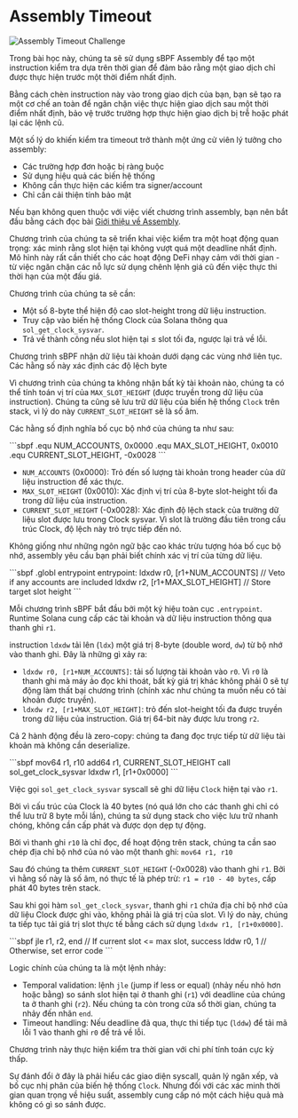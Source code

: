 
# Assembly Timeout

![Assembly Timeout Challenge](/graphics/challenge-banners/assembly-timeout.png)


Trong bài học này, chúng ta sẽ sử dụng sBPF Assembly để tạo một instruction kiểm tra dựa trên thời gian để đảm bảo rằng một giao dịch chỉ được thực hiện trước một thời điểm nhất định. 

Bằng cách chèn instruction này vào trong giao dịch của bạn, bạn sẽ tạo ra một cơ chế an toàn để ngăn chặn việc thực hiện giao dịch sau một thời điểm nhất định, bảo vệ trước trường hợp thực hiện giao dịch bị trễ hoặc phát lại các lệnh cũ.

Một số lý do khiến kiểm tra timeout trở thành một ứng cử viên lý tưởng cho assembly:
- Các trường hợp đơn hoặc bị ràng buộc
- Sử dụng hiệu quả các biến hệ thống
- Không cần thực hiện các kiểm tra signer/account
- Chỉ cần cải thiện tính bảo mật

Nếu bạn không quen thuộc với việc viết chương trình assembly, bạn nên bắt đầu bằng cách đọc bài [Giới thiệu về Assembly](/vi/courses/introduction-to-assembly).

<ArticleSection name="Thiết kế chương trình" id="program-design" level="h2" />

Chương trình của chúng ta sẽ triển khai việc kiểm tra một hoạt động quan trọng: xác minh rằng slot hiện tại không vượt quá một deadline nhất định. Mô hình này rất cần thiết cho các hoạt động DeFi nhạy cảm với thời gian - từ việc ngăn chặn các nỗ lực sử dụng chênh lệnh giá cũ đến việc thực thi thời hạn của một đấu giá.

Chương trình của chúng ta sẽ cần:
- Một số 8-byte thể hiện độ cao slot-height trong dữ liệu instruction.
- Truy cập vào biến hệ thống Clock của Solana thông qua `sol_get_clock_sysvar`.
- Trả về thành công nếu slot hiện tại ≤ slot tối đa, ngược lại trả về lỗi.

<ArticleSection name="Độ lệch bộ nhớ" id="memory-offsets" level="h2" />

Chương trình sBPF nhận dữ liệu tài khoản dưới dạng các vùng nhớ liên tục. Các hằng số này xác định các độ lệch byte

Vì chương trình của chúng ta không nhận bất kỳ tài khoản nào, chúng ta có thể tính toán vị trí của `MAX_SLOT_HEIGHT` (được truyền trong dữ liệu của instruction). Chúng ta cũng sẽ lưu trữ dữ liệu của biến hệ thống `Clock` trên stack, vì lý do này `CURRENT_SLOT_HEIGHT` sẽ là số âm.

Các hằng số định nghĩa bố cục bộ nhớ của chúng ta như sau: 

<Codeblock lang="sbpf">
```sbpf
.equ NUM_ACCOUNTS, 0x0000
.equ MAX_SLOT_HEIGHT, 0x0010
.equ CURRENT_SLOT_HEIGHT, -0x0028
```
</Codeblock>

- `NUM_ACCOUNTS` (0x0000): Trỏ đến số lượng tài khoản trong header của dữ liệu instruction để xác thực.
- `MAX_SLOT_HEIGHT` (0x0010): Xác định vị trí của 8-byte slot-height tối đa trong dữ liệu của instruction.
- `CURRENT_SLOT_HEIGHT` (-0x0028): Xác định độ lệch stack của trường dữ liệu slot được lưu trong Clock sysvar. Vì slot là trường đầu tiên trong cấu trúc Clock, độ lệch này trỏ trực tiếp đến nó.

Không giống như những ngôn ngữ bậc cao khác trừu tượng hóa bố cục bộ nhớ, assembly yêu cầu bạn phải biết chính xác vị trí của từng dữ liệu. 

<ArticleSection name="Điểm đầu vào và Xác thực ban đầu" id="entrypoint-and-validations" level="h2" />

<Codeblock lang="sbpf">
```sbpf
.globl entrypoint
entrypoint:
  ldxdw r0, [r1+NUM_ACCOUNTS]       // Veto if any accounts are included
  ldxdw r2, [r1+MAX_SLOT_HEIGHT]    // Store target slot height
```
</Codeblock>

Mỗi chương trình sBPF bắt đầu bởi một ký hiệu toàn cục `.entrypoint`. Runtime Solana cung cấp các tài khoản và dữ liệu instruction thông qua thanh ghi `r1`.

instruction `ldxdw` tải lên (`ldx`) một giá trị 8-byte (double word, `dw`) từ bộ nhớ vào thanh ghi. Đây là những gì xảy ra:
- `ldxdw r0, [r1+NUM_ACCOUNTS]`: tải số lượng tài khoản vào `r0`. Vì `r0` là thanh ghi mà máy ảo đọc khi thoát, bất kỳ giá trị khác không phải 0 sẽ tự động làm thất bại chương trình (chính xác như chúng ta muốn nếu có tài khoản được truyền).
- `ldxdw r2, [r1+MAX_SLOT_HEIGHT]`: trỏ đến slot-height tối đa được truyền trong dữ liệu của instruction. Giá trị 64-bit này được lưu trong `r2`.

Cả 2 hành động đều là zero-copy: chúng ta đang đọc trực tiếp từ dữ liệu tài khoản mà không cần deserialize.

<ArticleSection name="Clock Sysvar" id="the-clock-sysvar" level="h2" />

<Codeblock lang="sbpf">
```sbpf
mov64 r1, r10
add64 r1, CURRENT_SLOT_HEIGHT
call sol_get_clock_sysvar
ldxdw r1, [r1+0x0000]
```
</Codeblock>

Việc gọi `sol_get_clock_sysvar` syscall sẽ ghi dữ liệu `Clock` hiện tại vào `r1`.

Bởi vì cấu trúc của Clock là 40 bytes (nó quá lớn cho các thanh ghi chỉ có thể lưu trữ 8 byte mỗi lần), chúng ta sử dụng stack cho việc lưu trữ nhanh chóng, không cần cấp phát và được dọn dẹp tự động.

Bởi vì thanh ghi `r10` là chỉ đọc, để hoạt động trên stack, chúng ta cần sao chép địa chỉ bộ nhớ của nó vào một thanh ghi: `mov64 r1, r10`

Sau đó chúng ta thêm `CURRENT_SLOT_HEIGHT` (-0x0028) vào thanh ghi `r1`. Bởi vì hằng số này là số âm, nó thực tế là phép trừ: `r1 = r10 - 40 bytes`, cấp phát 40 bytes trên stack.

Sau khi gọi hàm `sol_get_clock_sysvar`, thanh ghi `r1` chứa địa chỉ bộ nhớ của dữ liệu Clock được ghi vào, không phải là giá trị của slot. Vì lý do này, chúng ta tiếp tục tải giá trị slot thực tế bằng cách sử dụng `ldxdw r1, [r1+0x0000]`.

<ArticleSection name="Logic so sánh thời gian" id="temporal-comparison-logic" level="h2" />

<Codeblock lang="sbpf">
```sbpf
jle r1, r2, end    // If current slot <= max slot, success
lddw r0, 1         // Otherwise, set error code
```
</Codeblock>

Logic chính của chúng ta là một lệnh nhảy:
- Temporal validation: lệnh `jle` (jump if less or equal) (nhảy nếu nhỏ hơn hoặc bằng) so sánh slot hiện tại ở thanh ghi (`r1`) với deadline của chúng ta ở thanh ghi (`r2`). Nếu chúng ta còn trong cửa sổ thời gian, chúng ta nhảy đến nhãn `end`.
- Timeout handling: Nếu deadline đã qua, thực thi tiếp tục (`lddw`) để tải mã lỗi 1 vào thanh ghi `r0` để trả về lỗi.

<ArticleSection name="Kết luận" id="conclusion" level="h2" />

Chương trình này thực hiện kiểm tra thời gian với chi phí tính toán cực kỳ thấp.

Sự đánh đổi ở đây là phải hiểu các giao diện syscall, quản lý ngăn xếp, và bố cục nhị phân của biến hệ thống `Clock`. Nhưng đối với các xác minh thời gian quan trọng về hiệu suất, assembly cung cấp nó một cách hiệu quả mà không có gì so sánh được.
